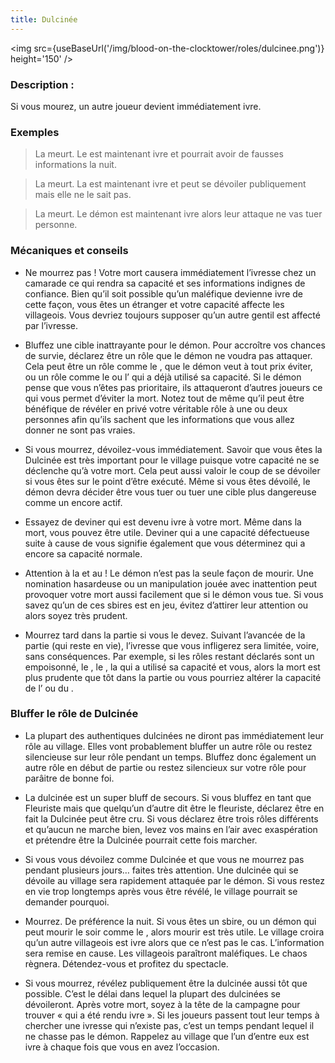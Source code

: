 ```yaml
---
title: Dulcinée
---
```



<img src={useBaseUrl('/img/blood-on-the-clocktower/roles/dulcinee.png')} height='150' />

<Role DULCINEE header />

### Description :

Si vous mourez, un autre joueur devient immédiatement ivre.
 
### Exemples  
> La <Role DULCINEE /> meurt. Le <Role MATHEMATICIEN /> est maintenant ivre et pourrait avoir de fausses informations la nuit.

> La <Role DULCINEE /> meurt. La <Role BETE_DE_FOIRE /> est maintenant ivre et peut se dévoiler publiquement mais elle ne le sait pas.

> La <Role DULCINEE /> meurt. Le démon est maintenant ivre alors leur attaque ne vas tuer personne.

### Mécaniques et conseils
- Ne mourrez pas ! Votre mort causera immédiatement l’ivresse chez un camarade ce qui rendra sa capacité et ses informations indignes de confiance. Bien qu’il soit possible qu’un maléfique devienne ivre de cette façon, vous êtes un étranger et votre capacité affecte les villageois. Vous devriez toujours supposer qu’un autre gentil est affecté par l’ivresse.

- Bluffez une cible inattrayante pour le démon. Pour accroître vos chances de survie, déclarez être un rôle que le démon ne voudra pas attaquer. Cela peut être un rôle comme le <Role SAGE />, que le démon veut à tout prix éviter, ou un rôle comme le <Role JONGLEUR /> ou l’<Role ARTISTE /> qui a déjà utilisé sa capacité. Si le démon pense que vous n’êtes pas prioritaire, ils attaqueront d’autres joueurs ce qui vous permet d’éviter la mort. Notez tout de même qu’il peut être bénéfique de révéler en privé votre véritable rôle à une ou deux personnes afin qu’ils sachent que les informations que vous allez donner ne sont pas vraies.

- Si vous mourrez, dévoilez-vous immédiatement. Savoir que vous êtes la Dulcinée est très important pour le village puisque votre capacité ne se déclenche qu’à votre mort. Cela peut aussi valoir le coup de se dévoiler si vous êtes sur le point d’être exécuté. Même si vous êtes dévoilé, le démon devra décider être vous tuer ou tuer une cible plus dangereuse comme un <Role FAUSSAIRE /> encore actif. 

- Essayez de deviner qui est devenu ivre à votre mort. Même dans la mort, vous pouvez être utile. Deviner qui a une capacité défectueuse suite à cause de vous signifie également que vous déterminez qui a encore sa capacité normale.

- Attention à la <Role SORCIERE /> et au <Role MANIPULATEUR /> ! Le démon n’est pas la seule façon de mourir. Une nomination hasardeuse ou un manipulation jouée avec inattention peut provoquer votre mort aussi facilement que si le démon vous tue. Si vous savez qu’un de ces sbires est en jeu, évitez d’attirer leur attention ou alors soyez très prudent.

- Mourrez tard dans la partie si vous le devez. Suivant l’avancée de la partie (qui reste en vie), l’ivresse que vous infligerez sera limitée, voire, sans conséquences. Par exemple, si les rôles restant déclarés sont un <Role CHARMEUR_DE_SERPENT /> empoisonné, le <Role JONGLEUR />, le <Role MALADROIT />, la <Role COUTURIERE /> qui a utilisé sa capacité et vous, alors la mort est plus prudente que tôt dans la partie ou vous pourriez altérer la capacité de l’<Role ORACLE /> ou du <Role CRIEUR />.

### Bluffer le rôle de Dulcinée

- La plupart des authentiques dulcinées ne diront pas immédiatement leur rôle au village. Elles vont probablement bluffer un autre rôle ou restez silencieuse sur leur rôle pendant un temps. Bluffez donc également un autre rôle en début de partie ou restez silencieux sur votre rôle pour parâitre de bonne foi.

- La dulcinée est un super bluff de secours. Si vous bluffez en tant que Fleuriste mais que quelqu’un d’autre dit être le fleuriste, déclarez être en fait la Dulcinée peut être cru. Si vous déclarez être trois rôles différents et qu’aucun ne marche bien, levez vos mains en l’air avec exaspération et prétendre être la Dulcinée pourrait cette fois marcher.

- Si vous vous dévoilez comme Dulcinée et que vous ne mourrez pas pendant plusieurs jours… faites très attention. Une dulcinée qui se dévoile au village sera rapidement attaquée par le démon. Si vous restez en vie trop longtemps après vous être révélé, le village pourrait se demander pourquoi.

- Mourrez. De préférence la nuit. Si vous êtes un sbire, ou un démon qui peut mourir le soir comme le <Role FANG_GU />, alors mourir est très utile. Le village croira qu’un autre villageois est ivre alors que ce n’est pas le cas. L’information sera remise en cause. Les villageois paraîtront maléfiques. Le chaos règnera. Détendez-vous et profitez du spectacle.

- Si vous mourrez, révélez publiquement être la dulcinée aussi tôt que possible. C’est le délai dans lequel la plupart des dulcinées se dévoileront. Après votre mort, soyez à la tête de la campagne pour trouver « qui a été rendu ivre ». Si les joueurs passent tout leur temps à chercher une ivresse qui n’existe pas, c’est un temps pendant lequel il ne chasse pas le démon. Rappelez au village que l’un d’entre eux est ivre à chaque fois que vous en avez l’occasion.
